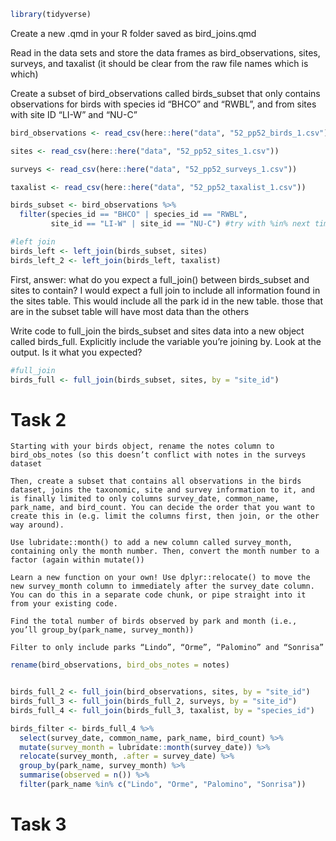 

```r
library(tidyverse)
```


   Create a new .qmd in your R folder saved as bird_joins.qmd
   
  Read in the data sets and store the data frames as bird_observations, sites, surveys, and taxalist (it should be clear from the raw file names which is which)
    
  Create a subset of bird_observations called birds_subset that only contains observations for birds with species id “BHCO” and “RWBL”, and from sites with site ID “LI-W” and “NU-C”

```r
bird_observations <- read_csv(here::here("data", "52_pp52_birds_1.csv"))

sites <- read_csv(here::here("data", "52_pp52_sites_1.csv"))

surveys <- read_csv(here::here("data", "52_pp52_surveys_1.csv"))

taxalist <- read_csv(here::here("data", "52_pp52_taxalist_1.csv"))

birds_subset <- bird_observations %>% 
  filter(species_id == "BHCO" | species_id == "RWBL", 
         site_id == "LI-W" | site_id == "NU-C") #try with %in% next time

```


```r
#left join
birds_left <- left_join(birds_subset, sites)
birds_left_2 <- left_join(birds_left, taxalist)
```



  First, answer: what do you expect a full_join() between birds_subset and sites to contain?
  I would expect a full join to include all information found in the sites table. This would include all the park id in the new table. those that are in the subset table will have most data than the others

  Write code to full_join the birds_subset and sites data into a new object called birds_full. Explicitly include the variable you’re joining by. Look at the output. Is it what you expected?



```r
#full_join
birds_full <- full_join(birds_subset, sites, by = "site_id")
```

# Task 2



    Starting with your birds object, rename the notes column to bird_obs_notes (so this doesn’t conflict with notes in the surveys dataset

    Then, create a subset that contains all observations in the birds dataset, joins the taxonomic, site and survey information to it, and is finally limited to only columns survey_date, common_name, park_name, and bird_count. You can decide the order that you want to create this in (e.g. limit the columns first, then join, or the other way around).

    Use lubridate::month() to add a new column called survey_month, containing only the month number. Then, convert the month number to a factor (again within mutate())

    Learn a new function on your own! Use dplyr::relocate() to move the new survey_month column to immediately after the survey_date column. You can do this in a separate code chunk, or pipe straight into it from your existing code.

    Find the total number of birds observed by park and month (i.e., you’ll group_by(park_name, survey_month))

    Filter to only include parks “Lindo”, “Orme”, “Palomino” and “Sonrisa”


```r
rename(bird_observations, bird_obs_notes = notes)


birds_full_2 <- full_join(bird_observations, sites, by = "site_id")
birds_full_3 <- full_join(birds_full_2, surveys, by = "site_id")
birds_full_4 <- full_join(birds_full_3, taxalist, by = "species_id")

birds_filter <- birds_full_4 %>% 
  select(survey_date, common_name, park_name, bird_count) %>% 
  mutate(survey_month = lubridate::month(survey_date)) %>% 
  relocate(survey_month, .after = survey_date) %>% 
  group_by(park_name, survey_month) %>% 
  summarise(observed = n()) %>% 
  filter(park_name %in% c("Lindo", "Orme", "Palomino", "Sonrisa"))

```

# Task 3




